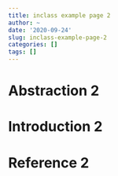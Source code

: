 ```yaml
---
title: inclass example page 2
author: ~
date: '2020-09-24'
slug: inclass-example-page-2
categories: []
tags: []
---
```


# Abstraction 2


# Introduction 2

# Reference 2